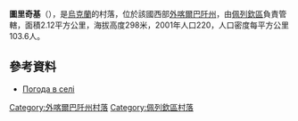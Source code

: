 {{coord|48|46|3|N|22|41|19|E|scale:100000|display=title}}

'''圖里奇基'''（{{lang-uk|Турички}}），是[[烏克蘭|烏克蘭]]的村落，位於該國西部[[外喀爾巴阡州|外喀爾巴阡州]]，由[[佩列欽區|佩列欽區]]負責管轄，面積2.12平方公里，海拔高度298米，2001年人口220，人口密度每平方公里103.6人。

==參考資料==
*[http://weather.in.ua/ua/zakarpatskaja/26656 Погода в селі ] {{Wayback|url=http://weather.in.ua/ua/zakarpatskaja/26656 |date=20081008080731 }}

{{DEFAULTSORT:Турички}}

[[Category:外喀爾巴阡州村落|Category:外喀爾巴阡州村落]]
[[Category:佩列欽區村落|Category:佩列欽區村落]]


{{Zakarpattia-geo-stub}}